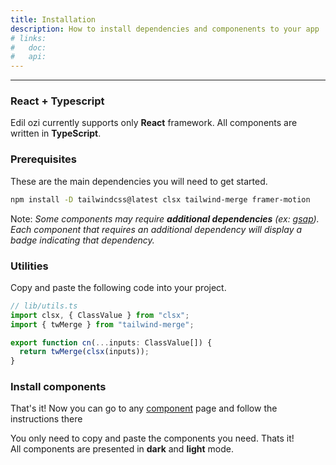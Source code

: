 ```yaml
---
title: Installation
description: How to install dependencies and componenents to your app
# links:
#   doc:
#   api:
---
```


---

<Steps>

### React + Typescript

Edil ozi currently supports only **React** framework. All components are written in **TypeScript**.

### Prerequisites

These are the main dependencies you will need to get started.

```bash
npm install -D tailwindcss@latest clsx tailwind-merge framer-motion
```

Note: _Some components may require **additional dependencies** (ex: [gsap](https://gsap.com/)). Each component that requires an additional dependency will display a badge indicating that dependency._

### Utilities

Copy and paste the following code into your project.

```typescript
// lib/utils.ts
import clsx, { ClassValue } from "clsx";
import { twMerge } from "tailwind-merge";

export function cn(...inputs: ClassValue[]) {
  return twMerge(clsx(inputs));
}
```

### Install components

That's it! Now you can go to any [component](/components) page and follow the instructions there

You only need to copy and paste the components you need. Thats it! <br/>
All components are presented in **dark** and **light** mode.

</Steps>

